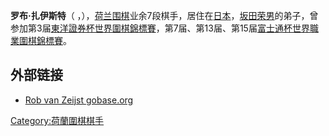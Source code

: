 {{Infobox person
| 前綴尊稱   = 
| 姓名       = 罗布·扎伊斯特
| 後綴尊稱   = 
| 圖像       = 
| 圖像大小   = 
| 圖像替代   = 
| 圖像說明   = 
| 原文名     = Rob van Zeijst
| 語系       = 
| 本名       = 
| 字         =
| 號         =    
| 出生日期   = {{Birth date and age|1961|12|24}}
| 出生地     = {{flag|荷蘭}}
| 受洗       = 
| 失蹤日期   = <!-- {{Disappeared date and age|YYYY|MM|DD|YYYY|MM|DD}}（失蹤日期寫在前面，出生在後） -->
| 失蹤地     = 
| 失蹤情況   = 
| 死亡日期   = <!-- {{Death date and age|YYYY|MM|DD|YYYY|MM|DD}}（死亡日期寫在前面，出生在後） -->
| 死亡地     = 
| 死因       = 
| 遺體發現地 = 
| 墓地       = 
| 墓地坐標   = <!-- {{Coord|LAT|LONG|display=inline}} -->
| 紀念建築   = 
| 居住地     = {{flag|日本}}
| 國籍       = {{flag|荷蘭}}
| 籍貫       = <!-- （僅限部分地區人士使用） -->
| 別名       = 
| 種族       = 
| 語言       = 
| 公民權     = 
| 教育程度   = 
| 母校       = 
| 職業       = [[围棋|围棋]]棋手
| 活躍時期   = 
| 僱主       = 
| 組織       = 
| 機構       = 
| 知名原因   = 
| 知名作品   = 
| 風格       = 
| 受影響於   = 
| 影響於     = 
| 家鄉       = 
| 薪金       = 
| 淨資產     = 
| 身高       = 
| 體重       = 
| 髮色       = 
| 瞳色       = 
| 三圍       = 
| 電視節目   = 
| 頭銜       = 
| 頭銜時期   = 
| 前任       = 
| 繼任       = 
| 政黨       = 
| 政治運動   = 
| 競爭者     = 
| 董事會     = 
| 宗教信仰   = 
| 宗派       = 
| 刑事起訴   = 
| 刑事處罰   = 
| 刑事狀況   = 
| 配偶       = 
| 伴侶       = 
| 子女       = 
| 父母       = 
| 親屬       = 
| 呼號       = 
| 獲獎       = 
| 簽名       = 
| 簽名大小   = 
| 簽名替代   = 
| module     = 
| module2    = 
| module3    = 
| module4    = 
| module5    = 
| module6    = 
| 網站       = <!-- {{URL|www.example.com}} -->
| 腳註       = 
| 寬度       = 
}}
'''罗布·扎伊斯特'''（{{lang-nl|Rob van Zeijst}} ，{{bd|1961年|12月24日|||CatIdx=Zeijst}}），[[荷兰|荷兰]][[围棋|围棋]]业余7段棋手，居住在[[日本|日本]]，[[坂田荣男|坂田荣男]]的弟子，曾参加第3届[[東洋證券杯世界圍棋錦標賽|東洋證券杯世界圍棋錦標賽]]，第7届、第13届、第15届[[富士通杯世界職業圍棋錦標賽|富士通杯世界職業圍棋錦標賽]]。

==外部链接==
*[http://gobase.org/information/players/browser/bios.phtml?pp=Rob%20van%20Zeijst Rob van Zeijst gobase.org]
{{DEFAULTSORT:Rob Zeijst}}

[[Category:荷蘭圍棋棋手|Category:荷蘭圍棋棋手]]